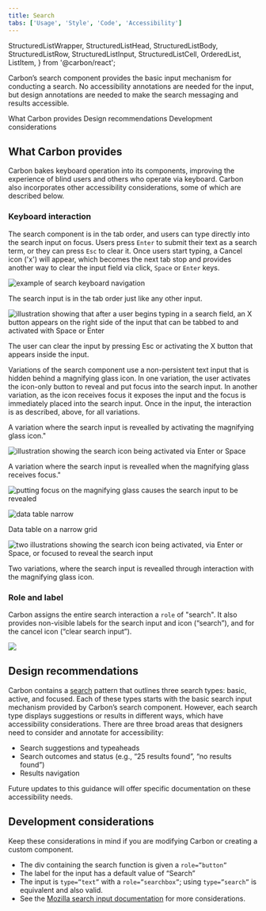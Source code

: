 ```yaml
---
title: Search
tabs: ['Usage', 'Style', 'Code', 'Accessibility']
---
```


  StructuredListWrapper,
  StructuredListHead,
  StructuredListBody,
  StructuredListRow,
  StructuredListInput,
  StructuredListCell,
  OrderedList,
  ListItem,
} from '@carbon/react';

<PageDescription>

Carbon’s search component provides the basic input mechanism for conducting a search. No accessibility annotations are needed for the input, but design annotations are needed to make the search messaging and results accessible.

</PageDescription>

<AnchorLinks>

<AnchorLink>What Carbon provides</AnchorLink>
<AnchorLink>Design recommendations</AnchorLink>
<AnchorLink>Development considerations</AnchorLink>

</AnchorLinks>

## What Carbon provides

Carbon bakes keyboard operation into its components, improving the experience of
blind users and others who operate via keyboard. Carbon also incorporates other
accessibility considerations, some of which are described below.

### Keyboard interaction

The search component is in the tab order, and users can type directly into the search input on focus. Users press `Enter` to submit their text as a search term, or they can press `Esc` to clear it. Once users start typing, a Cancel icon ('x') will appear, which becomes the next tab stop and provides another way to clear the input field via click, `Space` or `Enter` keys.

<Row>
<Column colLg={8}>

![example of search keyboard navigation](images/search-accessibility-1.png)

<Caption>
  The search input is in the tab order just like any other input.
</Caption>

</Column>
</Row>

<Row>
<Column colLg={8}>

![illustration showing that after a user begins typing in a search field, an X button appears on the right side of the input that can be tabbed to and activated with Space or Enter](images/search-accessibility-2.png)

<Caption>
  The user can clear the input by pressing Esc or activating the X button that appears inside the input.
</Caption>

</Column>
</Row>

Variations of the search component use a non-persistent text input that is hidden behind a magnifying glass icon. In one variation, the user activates the icon-only button to reveal and put focus into the search input. In another variation, as the icon receives focus it exposes the input and the focus is immediately placed into the search input. Once in the input, the interaction is as described, above, for all variations.

<Row>
<Column
colMd={4} colLg={4}>
<Caption>
  A variation where the search input is revealled by activating the magnifying glass icon."
</Caption>

![illustration showing the search icon being activated via Enter or Space](images/search-accessibility-3.png)

</Column>
<Column
colMd={4} colLg={4}>
<Caption>
  A variation where the search input is revealled when the magnifying glass receives focus."
</Caption>

![putting focus on the magnifying glass causes the search input to be revealed](images/search-accessibility-4.png)

</Column>
</Row>



<Row>
<Column colLg={12}>

![data table narrow ](images/search-accessibility-3.png)

<Caption>Data table on a narrow grid</Caption>

</Column>
</Row>

<Row>
<Column colLg={8}>

![two illustrations showing the search icon being activated, via Enter or Space, or focused to reveal the search input](images/search-accessibility-3.png)

<Caption>
   Two variations, where the search input is revealled through interaction with the magnifying glass icon.
</Caption>

</Column>
</Row>

### Role and label

Carbon assigns the entire search interaction a `role` of "search". It also provides non-visible labels for the search input and icon (“search”), and for the cancel icon (“clear search input”).

<Row>
<Column colLg={8}>

![](images/search-accessibility-4.png)

<Caption>
  
</Caption>

</Column>
</Row>

## Design recommendations

Carbon contains a [search](https://carbondesignsystem.com/patterns/search-pattern/) pattern that outlines three search types: basic, active, and focused. Each of these types starts with the basic search input mechanism provided by Carbon’s search component. However, each search type displays suggestions or results in different ways, which have accessibility considerations. There are three broad areas that designers need to consider and annotate for accessibility:

-	Search suggestions and typeaheads
-	Search outcomes and status (e.g., “25 results found”, “no results found”)
-	Results navigation

Future updates to this guidance will offer specific documentation on these accessibility needs.

## Development considerations

Keep these considerations in mind if you are modifying Carbon or creating a
custom component.

- The div containing the search function is given a `role=”button”`
-	The label for the input has a default value of “Search”
-	The input is `type=”text”` with a `role=”searchbox”`; using `type=”search”` is equivalent and also valid.
- See the [Mozilla search input documentation](https://developer.mozilla.org/en-US/docs/Web/HTML/Element/input/search) for more considerations.